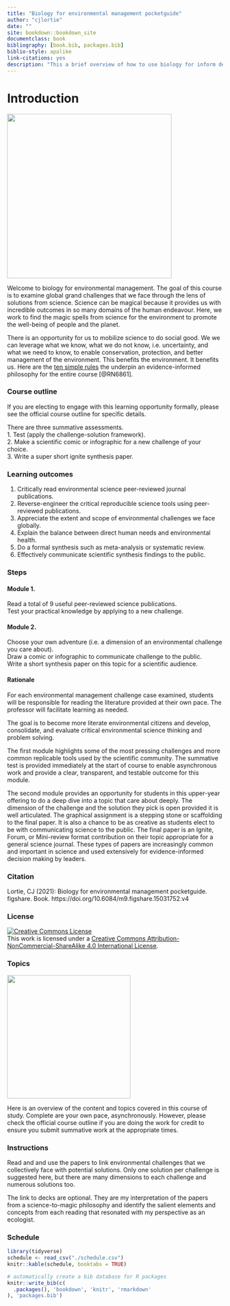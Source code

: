 ```yaml
--- 
title: "Biology for environmental management pocketguide"
author: "cjlortie"
date: ""
site: bookdown::bookdown_site
documentclass: book
bibliography: [book.bib, packages.bib]
biblio-style: apalike
link-citations: yes
description: "This a brief overview of how to use biology for inform decision making for environmental grand challenges we face globally. "
---
```


# Introduction

![](./bolt.png){width=4in}  

Welcome to biology for environmental management. The goal of this course is to examine global grand challenges that we face through the lens of solutions from science. Science can be magical because it provides us with incredible outcomes in so many domains of the human endeavour. Here, we work to find the magic spells from science for the environment to promote the well-being of people and the planet.   

There is an opportunity for us to mobilize science to do social good. We we can leverage what we know, what we do not know, i.e. uncertainty, and what we need to know, to enable conservation, protection, and better management of the environment. This benefits the environment. It benefits us. Here are the [ten simple rules](https://www.facetsjournal.com/doi/10.1139/facets-2020-0021) the underpin an evidence-informed philosophy for the entire course [@RN6861].  


### Course outline {-}  

If you are electing to engage with this learning opportunity formally, please see the official course outline for specific details.  

There are three summative assessments.  
1. Test (apply the challenge-solution framework).  
2. Make a scientific comic or infographic for a new challenge of your choice.  
3. Write a super short ignite synthesis paper.  

### Learning outcomes {-} 
1. Critically read environmental science peer-reviewed journal publications.  
2. Reverse-engineer the critical reproducible science tools using peer-reviewed publications.  
3. Appreciate the extent and scope of environmental challenges we face globally.  
4. Explain the balance between direct human needs and environmental health.  
5. Do a formal synthesis such as meta-analysis or systematic review.  
6. Effectively communicate scientific synthesis findings to the public.   

### Steps {-}  
#### Module 1. {-}  
Read a total of 9 useful peer-reviewed science publications.  
Test your practical knowledge by applying to a new challenge.  

#### Module 2. {-} 
Choose your own adventure (i.e. a dimension of an environmental challenge you care about).  
Draw a comic or infographic to communicate challenge to the public.  
Write a short synthesis paper on this topic for a scientific audience.  

#### Rationale {-} 
For each environmental management challenge case examined, students will be responsible for reading the literature provided at their own pace. The professor will facilitate learning as needed.  

The goal is to become more literate environmental citizens and develop, consolidate, and evaluate critical environmental science thinking and problem solving.   

The first module highlights some of the most pressing challenges and more common replicable tools used by the scientific community. The summative test is provided immediately at the start of course to enable asynchronous work and provide a clear, transparent, and testable outcome for this module.   

The second module provides an opportunity for students in this upper-year offering to do a deep dive into a topic that care about deeply. The dimension of the challenge and the solution they pick is open provided it is well articulated. The graphical assignment is a stepping stone or scaffolding to the final paper. It is also a chance to be as creative as students elect to be with communicating science to the public. The final paper is an Ignite, Forum, or Mini-review format contribution on their topic appropriate for a general science journal. These types of papers are increasingly common and important in science and used extensively for evidence-informed decision making by leaders.  

### Citation {-}  
Lortie, CJ (2021): Biology for environmental management pocketguide. figshare. Book. https://doi.org/10.6084/m9.figshare.15031752.v4   


### License {-}  

<a rel="license" href="http://creativecommons.org/licenses/by-nc-sa/4.0/"><img alt="Creative Commons License" style="border-width:0" src="https://i.creativecommons.org/l/by-nc-sa/4.0/88x31.png" /></a><br />This work is licensed under a <a rel="license" href="http://creativecommons.org/licenses/by-nc-sa/4.0/">Creative Commons Attribution-NonCommercial-ShareAlike 4.0 International License</a>.  

### Topics {-}

![](./outline.png){width=3in}    

Here is an overview of the content and topics covered in this course of study. Complete are your own pace, asynchronously. However, please check the official course outline if you are doing the work for credit to ensure you submit summative work at the appropriate times.  

### Instructions {-} 

Read and and use the papers to link environmental challenges that we collectively face with potential solutions. Only one solution per challenge is suggested here, but there are many dimensions to each challenge and numerous solutions too.  

The link to decks are optional. They are my interpretation of the papers from a science-to-magic philosophy and identify the salient elements and concepts from each reading that resonated with my perspective as an ecologist.  

### Schedule {-} 

```r
library(tidyverse)
schedule <- read_csv("./schedule.csv")
knitr::kable(schedule, booktabs = TRUE)

```


```r
# automatically create a bib database for R packages
knitr::write_bib(c(
  .packages(), 'bookdown', 'knitr', 'rmarkdown'
), 'packages.bib')
```
